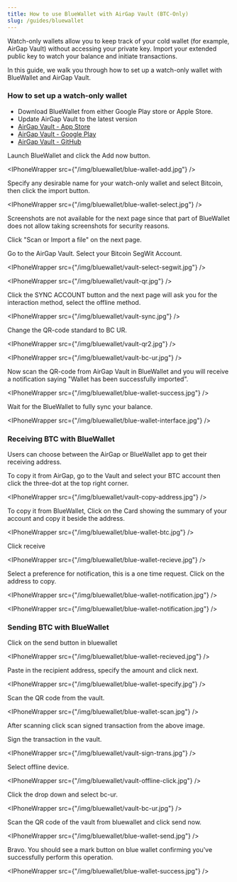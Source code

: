 ```yaml
---
title: How to use BlueWallet with AirGap Vault (BTC-Only)
slug: /guides/bluewallet
---
```



Watch-only wallets allow you to keep track of your cold wallet (for example, AirGap Vault) without accessing your private key. Import your extended public key to watch your balance and initiate transactions.

In this guide, we walk you through how to set up a watch-only wallet with BlueWallet and AirGap Vault.

### How to set up a watch-only wallet

- Download BlueWallet from either Google Play store or Apple Store.
- Update AirGap Vault to the latest version
- [AirGap Vault - App Store](https://itunes.apple.com/us/app/airgap-vault-secure-secrets/id1417126841?l=de&ls=1&mt=8)
- [AirGap Vault - Google Play](https://play.google.com/store/apps/details?id=it.airgap.vault)
- [AirGap Vault - GitHub](https://github.com/airgap-it/airgap-vault/releases)

Launch BlueWallet and click the Add now button.

<IPhoneWrapper src={"/img/bluewallet/blue-wallet-add.jpg"} />

Specify any desirable name for your watch-only wallet and select Bitcoin, then click the import button.

<IPhoneWrapper src={"/img/bluewallet/blue-wallet-select.jpg"} />

Screenshots are not available for the next page since that part of BlueWallet does not allow taking screenshots for security reasons.

Click "Scan or Import a file" on the next page.

Go to the AirGap Vault. Select your Bitcoin SegWit Account.

<IPhoneWrapper src={"/img/bluewallet/vault-select-segwit.jpg"} />

<IPhoneWrapper src={"/img/bluewallet/vault-qr.jpg"} />

Click the SYNC ACCOUNT button and the next page will ask you for the interaction method, select the offline method.

<IPhoneWrapper src={"/img/bluewallet/vault-sync.jpg"} />

Change the QR-code standard to BC UR.

<IPhoneWrapper src={"/img/bluewallet/vault-qr2.jpg"} />

<IPhoneWrapper src={"/img/bluewallet/vault-bc-ur.jpg"} />

Now scan the QR-code from AirGap Vault in BlueWallet and you will receive a notification saying "Wallet has been successfully imported".

<IPhoneWrapper src={"/img/bluewallet/blue-wallet-success.jpg"} />

Wait for the BlueWallet to fully sync your balance.

<IPhoneWrapper src={"/img/bluewallet/blue-wallet-interface.jpg"} />

### Receiving BTC with BlueWallet

Users can choose between the AirGap or BlueWallet app to get their receiving address.

To copy it from AirGap, go to the Vault and select your BTC account then click the three-dot at the top right corner.

<IPhoneWrapper src={"/img/bluewallet/vault-copy-address.jpg"} />

To copy it from BlueWallet, Click on the Card showing the summary of your account and copy it beside the address.

<IPhoneWrapper src={"/img/bluewallet/blue-wallet-btc.jpg"} />

Click receive

<IPhoneWrapper src={"/img/bluewallet/blue-wallet-recieve.jpg"} />

Select a preference for notification, this is a one time request. Click on the address to copy.

<IPhoneWrapper src={"/img/bluewallet/blue-wallet-notification.jpg"} />

<IPhoneWrapper src={"/img/bluewallet/blue-wallet-notification.jpg"} />

### Sending BTC with BlueWallet

Click on the send button in bluewallet

<IPhoneWrapper src={"/img/bluewallet/blue-wallet-recieved.jpg"} />

Paste in the recipient address, specify the amount and click next.

<IPhoneWrapper src={"/img/bluewallet/blue-wallet-specify.jpg"} />

Scan the QR code from the vault.

<IPhoneWrapper src={"/img/bluewallet/blue-wallet-scan.jpg"} />

After scanning click scan signed transaction from the above image.

Sign the transaction in the vault.

<IPhoneWrapper src={"/img/bluewallet/vault-sign-trans.jpg"} />

Select offline device.

<IPhoneWrapper src={"/img/bluewallet/vault-offline-click.jpg"} />

Click the drop down and select bc-ur.

<IPhoneWrapper src={"/img/bluewallet/vault-bc-ur.jpg"} />

Scan the QR code of the vault from bluewallet and click send now.

<IPhoneWrapper src={"/img/bluewallet/blue-wallet-send.jpg"} />

Bravo. You should see a mark button on blue wallet confirming you've successfully perform this operation.

<IPhoneWrapper src={"/img/bluewallet/blue-wallet-success.jpg"} />

